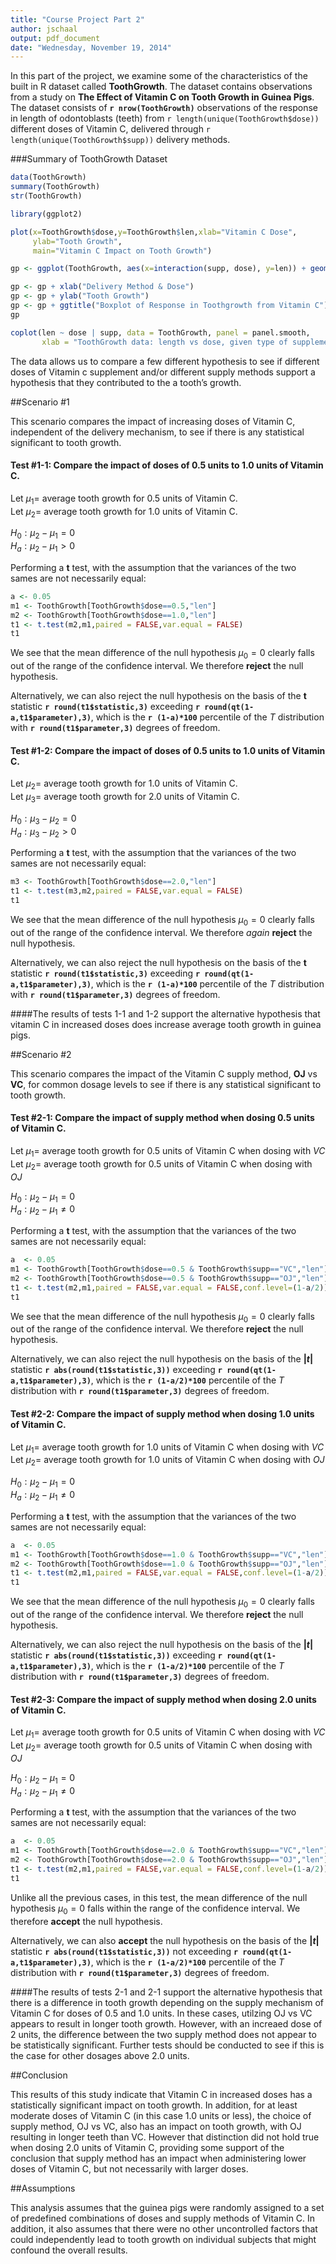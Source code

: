 ```yaml
---
title: "Course Project Part 2"
author: jschaal
output: pdf_document
date: "Wednesday, November 19, 2014"
---
```


In this part of the project, we examine some of the characteristics of the built in R dataset called **ToothGrowth**.  The dataset contains observations from a study on **The Effect of Vitamin C on Tooth Growth in Guinea Pigs**.   The dataset consists of **`r nrow(ToothGrowth)`** observations of the response in length of odontoblasts (teeth)  from `r length(unique(ToothGrowth$dose))` different doses of Vitamin C, delivered through  `r length(unique(ToothGrowth$supp))` delivery methods.

###Summary of ToothGrowth Dataset
```r
data(ToothGrowth)
summary(ToothGrowth)
str(ToothGrowth)
```

```r
library(ggplot2)

```
```r
plot(x=ToothGrowth$dose,y=ToothGrowth$len,xlab="Vitamin C Dose",
     ylab="Tooth Growth",
     main="Vitamin C Impact on Tooth Growth")
```
```r
gp <- ggplot(ToothGrowth, aes(x=interaction(supp, dose), y=len)) + geom_boxplot()
```
```r
gp <- gp + xlab("Delivery Method & Dose")
gp <- gp + ylab("Tooth Growth")
gp <- gp + ggtitle("Boxplot of Response in Toothgrowth from Vitamin C")
gp
```
```r
coplot(len ~ dose | supp, data = ToothGrowth, panel = panel.smooth,
       xlab = "ToothGrowth data: length vs dose, given type of supplement")
```

The data allows us to compare a few different hypothesis to see if different doses of Vitamin c supplement and/or different supply methods support a hypothesis that they contributed to the a tooth's growth.

##Scenario #1

This scenario compares the impact of increasing doses of Vitamin C, independent of the delivery mechanism, to see if there is any statistical significant to tooth growth.

#### Test #1-1: Compare the impact of doses of 0.5 units to 1.0 units of Vitamin C.  
Let $\mu_1 =$ average tooth growth for 0.5 units of Vitamin C.  
Let $\mu_2 =$ average tooth growth for 1.0 units of Vitamin C.  

$H_0: \mu_2-\mu_1 = 0$  
$H_a: \mu_2-\mu_1 > 0$

Performing a **t** test, with the assumption that the variances of the two sames are not necessarily equal:
```r
a <- 0.05
m1 <- ToothGrowth[ToothGrowth$dose==0.5,"len"]
m2 <- ToothGrowth[ToothGrowth$dose==1.0,"len"]
t1 <- t.test(m2,m1,paired = FALSE,var.equal = FALSE)
t1
```

We see that the mean difference of the null hypothesis $\mu_0 = 0$ clearly falls out of the range of the confidence interval.   We therefore **reject** the null hypothesis.    

Alternatively, we can also reject the null hypothesis on the basis of the **t** statistic **`r round(t1$statistic,3)`** exceeding **`r round(qt(1-a,t1$parameter),3)`**, which is the **`r (1-a)*100`** percentile of the *T* distribution with **`r round(t1$parameter,3)`** degrees of freedom.   


#### Test #1-2: Compare the impact of doses of 0.5 units to 1.0 units of Vitamin C.  

Let $\mu_2 =$ average tooth growth for 1.0 units of Vitamin C.  
Let $\mu_3 =$ average tooth growth for 2.0 units of Vitamin C.  

$H_0: \mu_3-\mu_2 = 0$  
$H_a: \mu_3-\mu_2 > 0$

Performing a **t** test, with the assumption that the variances of the two sames are not necessarily equal:
```r
m3 <- ToothGrowth[ToothGrowth$dose==2.0,"len"]
t1 <- t.test(m3,m2,paired = FALSE,var.equal = FALSE)
t1
```

We see that the mean difference of the null hypothesis $\mu_0 = 0$ clearly falls out of the range of the confidence interval.   We therefore *again* **reject** the null hypothesis.  

Alternatively, we can also reject the null hypothesis on the basis of the **t** statistic **`r round(t1$statistic,3)`** exceeding **`r round(qt(1-a,t1$parameter),3)`**, which is the **`r (1-a)*100`** percentile of the *T* distribution with **`r round(t1$parameter,3)`** degrees of freedom.   

####The results of tests 1-1 and 1-2 support the alternative hypothesis that vitamin C in increased doses does increase average tooth growth in guinea pigs.   

##Scenario #2

This scenario compares the impact of the Vitamin C supply method, **OJ** vs **VC**, for common dosage levels to see if there is any statistical significant to tooth growth.

#### Test #2-1: Compare the impact of supply method when dosing 0.5 units of Vitamin C.  
Let $\mu_1 =$ average tooth growth for 0.5 units of Vitamin C when dosing with *VC*   
Let $\mu_2 =$ average tooth growth for 0.5 units of Vitamin C when dosing with *OJ*     

$H_0: \mu_2-\mu_1 = 0$  
$H_a: \mu_2-\mu_1 \neq 0$

Performing a **t** test, with the assumption that the variances of the two sames are not necessarily equal:
```r
a  <- 0.05
m1 <- ToothGrowth[ToothGrowth$dose==0.5 & ToothGrowth$supp=="VC","len"]
m2 <- ToothGrowth[ToothGrowth$dose==0.5 & ToothGrowth$supp=="OJ","len"]
t1 <- t.test(m2,m1,paired = FALSE,var.equal = FALSE,conf.level=(1-a/2))
t1
```

We see that the mean difference of the null hypothesis $\mu_0 = 0$ clearly falls out of the range of the confidence interval.   We therefore **reject** the null hypothesis.    

Alternatively, we can also reject the null hypothesis on the basis of the **$|t|$** statistic **`r abs(round(t1$statistic,3))`** exceeding **`r round(qt(1-a,t1$parameter),3)`**, which is the **`r (1-a/2)*100`** percentile of the *T* distribution with **`r round(t1$parameter,3)`** degrees of freedom.


#### Test #2-2: Compare the impact of supply method when dosing 1.0 units of Vitamin C.  
Let $\mu_1 =$ average tooth growth for 1.0 units of Vitamin C when dosing with *VC*   
Let $\mu_2 =$ average tooth growth for 1.0 units of Vitamin C when dosing with *OJ*     

$H_0: \mu_2-\mu_1 = 0$  
$H_a: \mu_2-\mu_1 \neq 0$

Performing a **t** test, with the assumption that the variances of the two sames are not necessarily equal:
```r
a  <- 0.05
m1 <- ToothGrowth[ToothGrowth$dose==1.0 & ToothGrowth$supp=="VC","len"]
m2 <- ToothGrowth[ToothGrowth$dose==1.0 & ToothGrowth$supp=="OJ","len"]
t1 <- t.test(m2,m1,paired = FALSE,var.equal = FALSE,conf.level=(1-a/2))
t1
```

We see that the mean difference of the null hypothesis $\mu_0 = 0$ clearly falls out of the range of the confidence interval.   We therefore **reject** the null hypothesis.    

Alternatively, we can also reject the null hypothesis on the basis of the **$|t|$** statistic **`r abs(round(t1$statistic,3))`** exceeding **`r round(qt(1-a,t1$parameter),3)`**, which is the **`r (1-a/2)*100`** percentile of the *T* distribution with **`r round(t1$parameter,3)`** degrees of freedom.

#### Test #2-3: Compare the impact of supply method when dosing 2.0 units of Vitamin C.  
Let $\mu_1 =$ average tooth growth for 0.5 units of Vitamin C when dosing with *VC*   
Let $\mu_2 =$ average tooth growth for 0.5 units of Vitamin C when dosing with *OJ*     

$H_0: \mu_2-\mu_1 = 0$  
$H_a: \mu_2-\mu_1 \neq 0$

Performing a **t** test, with the assumption that the variances of the two sames are not necessarily equal:
```r
a  <- 0.05
m1 <- ToothGrowth[ToothGrowth$dose==2.0 & ToothGrowth$supp=="VC","len"]
m2 <- ToothGrowth[ToothGrowth$dose==2.0 & ToothGrowth$supp=="OJ","len"]
t1 <- t.test(m2,m1,paired = FALSE,var.equal = FALSE,conf.level=(1-a/2))
t1
```

Unlike all the previous cases, in this test, the mean difference of the null hypothesis $\mu_0 = 0$  falls within the range of the confidence interval.   We therefore **accept** the null hypothesis.    

Alternatively, we can also **accept**  the null hypothesis on the basis of the **$|t|$** statistic **`r abs(round(t1$statistic,3))`** not exceeding **`r round(qt(1-a,t1$parameter),3)`**, which is the **`r (1-a/2)*100`** percentile of the *T* distribution with **`r round(t1$parameter,3)`** degrees of freedom.


####The results of tests 2-1 and 2-1 support the alternative hypothesis that there is a difference in tooth growth depending on the supply mechanism of Vitamin C for doses of 0.5 and 1.0 units.  In these cases, utilzing OJ vs VC appears to result in longer tooth growth.   However, with an increaed dose of 2 units, the difference between the two supply method does not appear to be statistically significant.  Further tests should be conducted to see if this is the case for other dosages above 2.0 units.

##Conclusion

This results of this study indicate that Vitamin C in increased doses has a statistically significant impact on tooth growth.  In addition, for at least moderate doses of Vitamin C (in this case 1.0 units or less), the choice of supply method, OJ vs VC, also has an impact on tooth growth, with OJ resulting in longer teeth than VC.  However that distinction did not hold true when dosing 2.0 units of Vitamin C, providing some support of the conclusion that supply method has an impact when administering lower doses of Vitamin C, but not necessarily with larger doses.

##Assumptions

This analysis assumes that the guinea pigs were randomly assigned to a set of predefined combinations of doses and supply methods of Vitamin C.  In addition, it also assumes that there were no other uncontrolled factors that could independently lead to tooth growth on individual subjects that might confound the overall results.